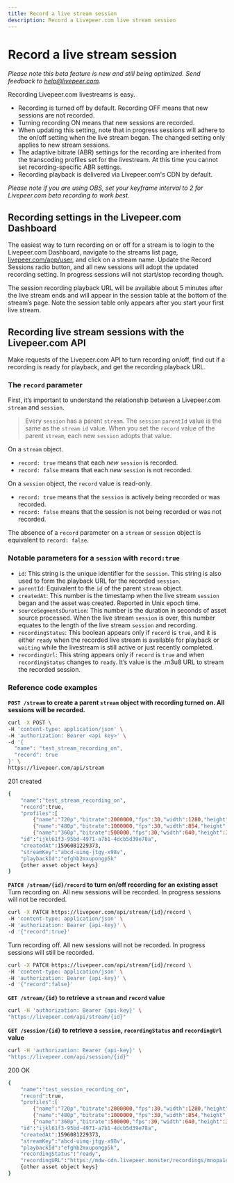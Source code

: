 ```yaml
---
title: Record a live stream session
description: Record a Livepeer.com live stream session
---
```


# Record a live stream session

*Please note this beta feature is new and still being optimized. Send feedback to [help@livepeer.com](mailto:help@livepeer.com).*

Recording Livepeer.com livestreams is easy.

- Recording is turned off by default. Recording OFF means that new sessions are not recorded.
- Turning recording ON means that new sessions are recorded.
- When updating this setting, note that in progress sessions will adhere to the on/off setting when the live stream began. The changed setting only applies to new stream sessions.
- The adaptive bitrate (ABR) settings for the recording are inherited from the transcoding profiles set for the livestream. At this time you cannot set recording-specific ABR settings.
- Recording playback is delivered via Livepeer.com's CDN by default.

*Please note if you are using OBS, set your keyframe interval to 2 for Livepeer.com beta recording to work best.*

## Recording settings in the Livepeer.com Dashboard

The easiest way to turn recording on or off for a stream is to login to the Livepeer.com Dashboard, navigate to the streams list page, [livepeer.com/app/user](/app/user), and click on a stream name. Update the Record Sessions radio button, and all new sessions will adopt the updated recording setting. In progress sessions will not start/stop recording though.

The session recording playback URL will be available about 5 minutes after the live stream ends and will appear in the session table at the bottom of the stream’s page. Note the session table only appears after you start your first live stream.

## Recording live stream sessions with the Livepeer.com API

Make requests of the Livepeer.com API to turn recording on/off, find out if a recording is ready for playback, and get the recording playback URL.

### The `record` parameter

First, it’s important to understand the relationship between a Livepeer.com `stream` and `session`.

>  Every `session` has a parent `stream`. The `session` `parentId` value is the same as the `stream` `id` value. When you set the `record` value of the parent `stream`, each new `session` adopts that value. 

On a `stream` object.

- `record: true` means that each *new* `session` is recorded.
- `record: false` means that each *new* `session` is not recorded.

On a `session` object, the `record` value is read-only.

- `record: true` means that the `session` is actively being recorded or was recorded.
- `record: false` means that the session is not being recorded or was not recorded.

The absence of a `record` parameter on a `stream` or `session` object is equivalent to `record: false`.

### Notable parameters for a `session` with `record:true`

- `id`: This string is the unique identifier for the `session`. This string is also used to form the playback URL for the recorded `session`.
- `parentId`: Equivalent to the `id` of the parent `stream` object.
- `createdAt`: This number is the timestamp when the live stream `session` began and the asset was created. Reported in Unix epoch time.
- `sourceSegmentsDuration`: This number is the duration in seconds of asset source processed. When the live stream `session` is over, this number equates to the length of the live stream `session` and recording.
- `recordingStatus`: This boolean appears only if `record` is `true`, and it is either `ready` when the recorded live stream is available for playback or `waiting` while the livestream is still active or just recently completed.
- `recordingUrl`: This string appears only if `record` is `true` and when `recordingStatus` changes to `ready`. It’s value is the .m3u8 URL to stream the recorded session.

### Reference code examples

**`POST /stream` to create a parent `stream` object with recording turned on. All sessions will be recorded.**
```bash
curl -X POST \
-H 'content-type: application/json' \
-H 'authorization: Bearer <api key>' \
-d '{
  "name": "test_stream_recording_on",
  "record": true
}' \
https://livepeer.com/api/stream
```

201 created
```bash
{
    "name":"test_stream_recording_on",
    "record":true,
    "profiles":[
        {"name":"720p","bitrate":2000000,"fps":30,"width":1280,"height":720},
        {"name":"480p","bitrate":1000000,"fps":30,"width":854,"height":480}],
        {"name":"360p","bitrate":500000,"fps":30,"width":640,"height":360}],
    "id":"ijkl61f3-95bd-4971-a7b1-4dcb5d39e78a",
    "createdAt":1596081229373,
    "streamKey":"abcd-uimq-jtgy-x98v",
    "playbackId":"efghb2mxupongp5k"
    {other asset object keys}
}
```

**`PATCH /stream/{id}/record` to turn on/off recording for an existing asset**
Turn recording on. All new sessions will be recorded. In progress sessions will not be recorded.
```bash
curl -X PATCH https://livepeer.com/api/stream/{id}/record \
-H 'content-type: application/json' \
-H 'authorization: Bearer {api-key}' \
-d '{"record":true}'
```

Turn recording off. All new sessions will not be recorded. In progress sessions will still be recorded.
```bash
curl -X PATCH https://livepeer.com/api/stream/{id}/record \
-H 'content-type: application/json' \
-H 'authorization: Bearer {api-key}' \
-d '{"record":false}'
```
**`GET /stream/{id}` to retrieve a `stream` and `record` value**
```bash
curl -H 'authorization: Bearer {api-key}' \
"https://livepeer.com/api/stream/{id}"
```
**`GET /session/{id}` to retrieve a `session`, `recordingStatus` and `recordingUrl` value**

```bash
curl -H 'authorization: Bearer {api-key}' \
"https://livepeer.com/api/session/{id}"
```

200 OK
```bash
{
    "name":"test_session_recording_on",
    "record":true,
    "profiles":[
        {"name":"720p","bitrate":2000000,"fps":30,"width":1280,"height":720},
        {"name":"480p","bitrate":1000000,"fps":30,"width":854,"height":480}],
        {"name":"360p","bitrate":500000,"fps":30,"width":640,"height":360}],
    "id":"ijkl61f3-95bd-4971-a7b1-4dcb5d39e78a",
    "createdAt":1596081229373,
    "streamKey":"abcd-uimq-jtgy-x98v",
    "playbackId":"efghb2mxupongp5k",
    "recordingStatus":"ready",  
    "recordingURL":"https://mdw-cdn.livepeer.monster/recordings/mnopa1c9-1775-4797-919e-40d21099d02b/index.m3u8",
    {other asset object keys}
}
```
